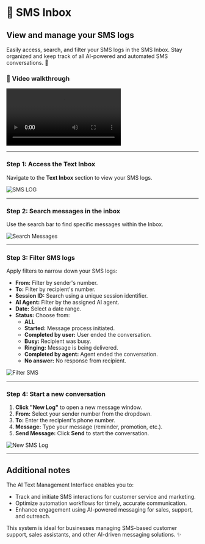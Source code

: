 # 💬 SMS Inbox

## View and manage your SMS logs

Easily access, search, and filter your SMS logs in the SMS Inbox. Stay organized and keep track of all AI-powered and automated SMS conversations. 📲

### 🎥 Video walkthrough

<div class="card-video">
  <video src="https://storage.googleapis.com/helpsessionvideos/Contactswing/Videos/smslog.mp4" autoplay playsinline controls title="SMS Log Video"></video>
</div>

---

### Step 1: Access the Text Inbox

Navigate to the **Text Inbox** section to view your SMS logs.

<img src="https://storage.googleapis.com/helpsessionvideos/Contactswing/images/smslog1.jpg" alt="SMS LOG" />

---

### Step 2: Search messages in the inbox

Use the search bar to find specific messages within the Inbox.

<img src="https://storage.googleapis.com/helpsessionvideos/Contactswing/images/search.jpg" alt="Search Messages" />

---

### Step 3: Filter SMS logs

Apply filters to narrow down your SMS logs:

- **From:** Filter by sender's number.
- **To:** Filter by recipient's number.
- **Session ID:** Search using a unique session identifier.
- **AI Agent:** Filter by the assigned AI agent.
- **Date:** Select a date range.
- **Status:** Choose from:
  - **ALL**
  - **Started:** Message process initiated.
  - **Completed by user:** User ended the conversation.
  - **Busy:** Recipient was busy.
  - **Ringing:** Message is being delivered.
  - **Completed by agent:** Agent ended the conversation.
  - **No answer:** No response from recipient.

<img src="https://storage.googleapis.com/helpsessionvideos/Contactswing/images/smsfilter.jpg" alt="Filter SMS" />

---

### Step 4: Start a new conversation

1. **Click "New Log"** to open a new message window.
2. **From:** Select your sender number from the dropdown.
3. **To:** Enter the recipient's phone number.
4. **Message:** Type your message (reminder, promotion, etc.).
5. **Send Message:** Click **Send** to start the conversation.

<img src="https://storage.googleapis.com/helpsessionvideos/Contactswing/images/newlog.jpg" alt="New SMS Log" />

---

## Additional notes

The AI Text Management Interface enables you to:

- Track and initiate SMS interactions for customer service and marketing.
- Optimize automation workflows for timely, accurate communication.
- Enhance engagement using AI-powered messaging for sales, support, and outreach.

This system is ideal for businesses managing SMS-based customer support, sales assistants, and other AI-driven messaging solutions. ✨
